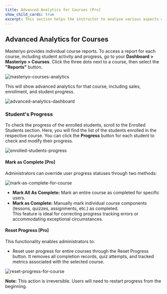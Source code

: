 ```yaml
---
title: Advanced Analytics for Courses [Pro]
show_child_cards: true
excerpt: This section helps the instructor to analyze various aspects of the courses they create.
---
```


## Advanced Analytics for Courses

Masteriyo provides individual course reports. To access a report for each course, including student activity and progress, go to your **Dashboard > Masteriyo > Courses**. Click the three dots next to a course, then select the **"Reports"** button. 

![masteriyo-courses-analytics](https://github.com/Masteriyo/masteriyo-docs/assets/75772539/eccf5458-fc6f-416a-a0f6-92162dbf9674)

This will show advanced analytics for that course, including sales, enrollment, and student progress.   

![advanced-analytics-dashboard](https://github.com/user-attachments/assets/69238aad-119a-4086-a757-7781c6ea963a)

### Student's Progress

To check the progress of the enrolled students, scroll to the Enrolled Students section. Here, you will find the list of the students enrolled in the respective course. You can click the **Progress** button for each student to check and modify their progress.

![enrolled-students-progress](https://github.com/Masteriyo/masteriyo-docs/assets/75772539/8ee29ed8-509d-407a-8365-ada797412374)  


#### Mark as Complete [Pro]
Administrators can override user progress statuses through two methods:  

![mark-as-complete-for-course](https://github.com/user-attachments/assets/39d70ff5-bc11-477e-9f55-b4e4313cb14e)

  - **Mark All As Complete:** Mark an entire course as completed for specific users.    
  - **Mark as Complete:** Manually mark individual course components (lessons, quizzes, assignments, etc.) as completed.  
This feature is ideal for correcting progress tracking errors or accommodating exceptional circumstances.  

#### Reset Progress [Pro]
This functionality enables administrators to:  
  - Reset user progress for entire courses through the Reset Progress button. It removes all completion records, quiz attempts, and tracked metrics associated with the selected course.  

![reset-progress-for-course](https://github.com/user-attachments/assets/9705c0ab-2485-4ac6-ad06-467c720812ba)

**Note:** This action is irreversible. Users will need to restart progress from the beginning.

